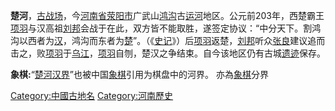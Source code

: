 '''楚河'''，[[古战场|古战场]]，今[[河南省|河南省]][[荥阳市|荥阳市]]广武山[[鸿沟|鸿沟]]古[[运河|运河]]地区。公元前203年，西楚霸王[[项羽|项羽]]与汉高祖[[刘邦|刘邦]]会战于在此，双方皆不能取胜，遂签定协议：“中分天下。割鸿沟以西者为[[汉|汉]]，鸿沟而东者为[[楚|楚]]”。（《[[史记|史记]]》）后[[项羽|项羽]]返楚，[[刘邦|刘邦]]听众[[张良|张良]]建议追而击之，败[[项羽|项羽]]于[[乌江|乌江]]，[[项羽|项羽]]自刎，楚汉之争结束。自今该地区仍有古城[[遗迹|遗迹]]保存。

'''象棋:'''“[[楚河汉界|楚河汉界]]”也被中国[[象棋|象棋]]引用为棋盘中的河界。
亦為[[象棋|象棋]]分界


[[Category:中國古地名|Category:中國古地名]]
[[Category:河南歷史|Category:河南歷史]]